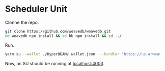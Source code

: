 # Scheduler Unit

Clonne the repo.

```bash
git clone https://github.com/weavedb/weavedb.git
cd weavedb npm install && cd hb npm install && cd ../
```

Run.

```bash
yarn su --wallet ./HyperBEAM/.wallet.json  --bundler "https://up.arweave.net:443/tx"
```

Now, an SU should be running at [localhost:4003](http://localhost:4003).